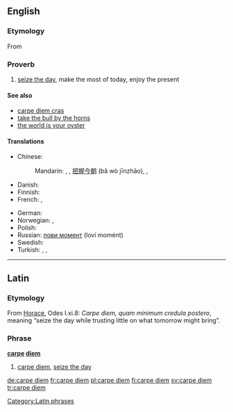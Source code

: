 {{wikipedia}}
==English==

===Etymology===
From {{etyl|la|en}} {{term|carpe diem||seize the day|lang=la}}

===Proverb===
{{infl|en|proverb|head=[[carpe]] [[diem]]}}

# [[seize the day]], make the most of today, enjoy the present

====See also====
* [[carpe diem cras]]
* [[take the bull by the horns]]
* [[the world is your oyster]]

====Translations====
{{trans-top|seize the day}}
* Chinese:
*: Mandarin: {{t|zh|及時行樂|sc=Hani}}, {{t|zh|及时行乐|tr=jíshíxínglè|sc=Hani}}, [[把握]][[今朝]] (bǎ wò jīnzhāo), {{i|literary}} {{t|zh|花開堪折直須折|sc=Hani}}, {{t|zh|花开堪折直须折|tr=huā kāi kān zhé zhí xū zhé|sc=Hani}}
* Danish: {{t|da|fang dagen}}
* Finnish: {{t|fi|tartu hetkeen}}
* French: {{t|fr|cueille le jour}}, {{t+|fr|carpe diem}}
{{trans-mid}}
* German: {{t|de|Nutze den Tag}}
* Norwegian: {{t|no|fang dagen}}, {{t|no|ta dagen fatt}}
* Polish: {{t|pl|chwytaj dzień}}
* Russian: [[лови момент]] (loví momént)
* Swedish: {{t-|sv|fånga dagen}}
* Turkish: {{t|tr|günü yakala}},  {{t|tr|anı yaşa}},  {{t|tr|günü yaşa}}
{{trans-bottom}}

----

==Latin==

===Etymology===
From [[Horace]], Odes I.xi.8: ''Carpe diem, quam minimum credula postero'', meaning “seize the day while trusting little on what tomorrow might bring”.

===Phrase===
'''[[carpe]] [[diem]]'''

# [[carpe diem#English|carpe diem]], [[seize the day]]

[[Category:Latin phrases]]

[[de:carpe diem]]
[[fr:carpe diem]]
[[pl:carpe diem]]
[[fi:carpe diem]]
[[sv:carpe diem]]
[[tr:carpe diem]]